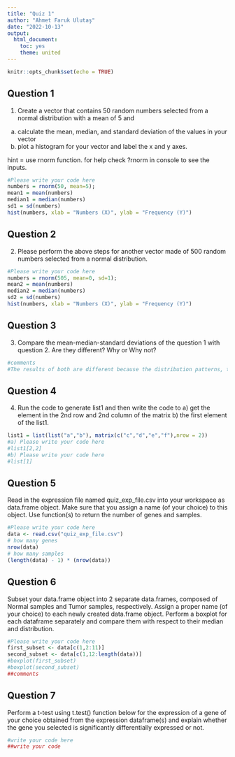 ```yaml
---
title: "Quiz 1"
author: "Ahmet Faruk Ulutaş"
date: "2022-10-13"
output:
  html_document:
    toc: yes
    theme: united
---
```


```r
knitr::opts_chunk$set(echo = TRUE)

```

## Question 1

1) Create a vector that contains 50 random numbers selected from a normal distribution with a mean of 5 and
a) calculate the mean, median, and standard deviation of the values in your vector 
b) plot a histogram for your vector and label the x and y axes.

hint = use rnorm function. for help check ?rnorm in console to see the inputs. 

```r
#Please write your code here
numbers = rnorm(50, mean=5);
mean1 = mean(numbers)
median1 = median(numbers)
sd1 = sd(numbers)
hist(numbers, xlab = "Numbers (X)", ylab = "Frequency (Y)")
```

## Question 2

2)	Please perform the above steps for another vector made of 500 random numbers selected from a normal distribution.
```r
#Please write your code here
numbers = rnorm(505, mean=0, sd=1);
mean2 = mean(numbers)
median2 = median(numbers)
sd2 = sd(numbers)
hist(numbers, xlab = "Numbers (X)", ylab = "Frequency (Y)")
```

## Question 3

3)	Compare the mean-median-standard deviations of the question 1 with question 2. Are they different? Why or Why not?

```r
#comments
#The results of both are different because the distribution patterns, the number of samples and the average have changed.
```

## Question 4

4)	Run the code to generate list1 and then write the code to a) get the element in the 2nd row and 2nd column of the matrix b) the first element of the list1. 

```r
list1 = list(list("a","b"), matrix(c("c","d","e","f"),nrow = 2))
#a) Please write your code here
#list1[2,2]
#b) Please write your code here
#list[1]
```

## Question 5

Read in the expression file named quiz_exp_file.csv into your workspace as data.frame object. Make sure that you assign a name (of your choice) to this object. Use function(s) to return the number of genes and samples.
```r
#Please write your code here
data <- read.csv("quiz_exp_file.csv")
# how many genes
nrow(data)
# how many samples
(length(data) - 1) * (nrow(data))
```
## Question 6

Subset your data.frame object into 2 separate data.frames, composed of Normal samples and Tumor samples, respectively. Assign a proper name (of your choice) to each newly created data.frame object. Perform a boxplot for each dataframe separately and compare them with respect to their median and distribution.


```r
#Please write your code here
first_subset <- data[c(1,2:11)]
second_subset <- data[c(1,12:length(data))]
#boxplot(first_subset)
#boxplot(second_subset)
##comments
```

## Question 7

Perform a t-test using t.test() function below for the expression of a gene of your choice obtained from the expression dataframe(s) and explain whether the gene you selected is significantly differentially expressed or not. 
```r
#write your code here
##write your code
```
